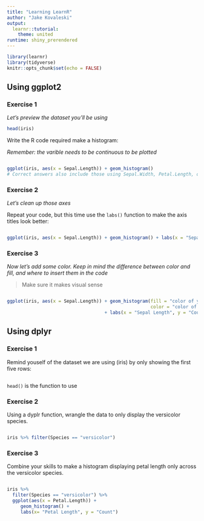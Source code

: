```yaml
---
title: "Learning LearnR"
author: "Jake Kovaleski"
output: 
  learnr::tutorial:
    theme: united
runtime: shiny_prerendered
---
```


```r
library(learnr)
library(tidyverse)
knitr::opts_chunk$set(echo = FALSE)
```


## Using ggplot2

### Exercise 1

*Let's preview the dataset you'll be using*

``` r
head(iris)
```

Write the R code required make a histogram:

*Remember: the varible needs to be continuous to be plotted*

```r

```
```r
ggplot(iris, aes(x = Sepal.Length)) + geom_histogram()
# Correct answers also include those using Sepal.Width, Petal.Length, or Petal.Width within the `aes()` function
```
### Exercise 2

*Let's clean up those axes*

Repeat your code, but this time use the `labs()` function to make the axis titles look better:

```r
  

```
```r

ggplot(iris, aes(x = Sepal.Length)) + geom_histogram() + labs(x = "Sepal Length", y = "Count")
```

### Exercise 3

*Now let's add some color. Keep in mind the difference between color and fill, and where to insert them in the code*

> Make sure it makes visual sense

``` r


```
```r

ggplot(iris, aes(x = Sepal.Length)) + geom_histogram(fill = "color of your choice"
                                                     color = "color of your choice")
                                    + labs(x = "Sepal Length", y = "Count")
```
## Using dplyr

### Exercise 1

Remind youself of the dataset we are using (iris) by only showing the first five rows:

```r

```

<div id="print-limit-hint">
`head()` is the function to use
</div>

### Exercise 2

Using a dyplr function, wrangle the data to only display the versicolor species.

```r


```

```r
iris %>% filter(Species == "versicolor")

```

### Exercise 3

Combine your skills to make a histogram displaying petal length only across the versicolor species.

```r



```
```r

iris %>% 
  filter(Species == "versicolor") %>% 
  ggplot(aes(x = Petal.Length)) + 
     geom_histogram() + 
     labs(x= "Petal Length", y = "Count")

```

